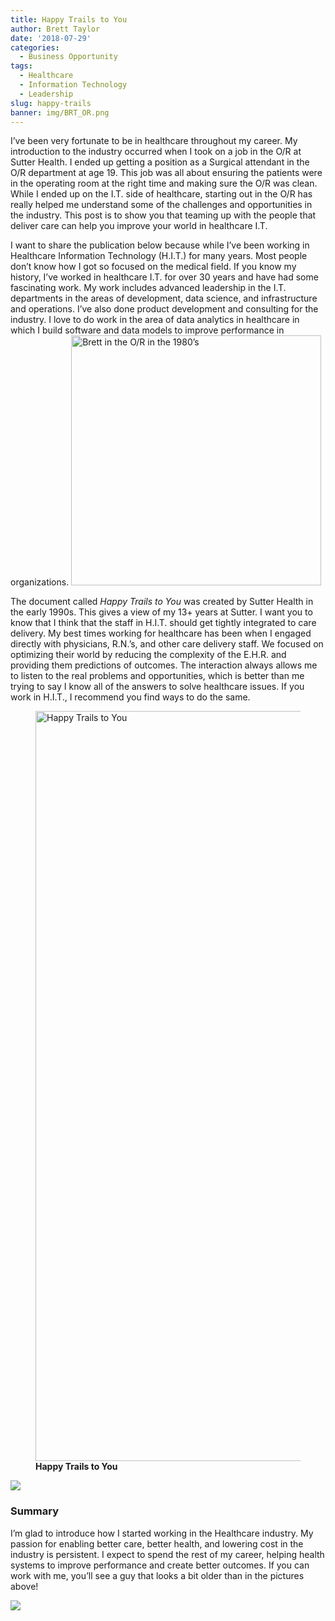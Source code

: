 ```yaml
---
title: Happy Trails to You
author: Brett Taylor
date: '2018-07-29'
categories:
  - Business Opportunity
tags:
  - Healthcare
  - Information Technology
  - Leadership
slug: happy-trails
banner: img/BRT_OR.png
---
```



I’ve been very fortunate to be in healthcare throughout my career. My introduction to the industry occurred when I took on a job in the O/R at Sutter Health. I ended up getting a position as a Surgical attendant in the O/R department at age 19.  This job was all about ensuring the patients were in the operating room at the right time and making sure the O/R was clean. While I ended up on the I.T. side of healthcare, starting out in the O/R has really helped me understand some of the challenges and opportunities in the industry. This post is to show you that teaming up with the people that deliver care can help you improve your world in healthcare I.T.
 
I want to share the publication below because while I’ve been working in Healthcare Information Technology (H.I.T.) for many years.  Most people don’t know how I got so focused on the medical field. If you know my history, I’ve worked in healthcare I.T. for over 30 years and have had some fascinating work. My work includes advanced leadership in the I.T. departments in the areas of development, data science, and infrastructure and operations. I’ve also done product development and consulting for the industry. I love to do work in the area of data analytics in healthcare in which I build software and data models to improve performance in organizations.
![__Brett in the O/R in the 1980's__](/blog/2018-07-29-happy-trails_files/BRT_OR.png){width=400px}
 

The document called _Happy Trails to You_ was created by Sutter Health in the early 1990s.  This gives a view of my 13+ years at Sutter.  I  want you to know that I think that the staff in H.I.T. should get tightly integrated to care delivery. My best times working for healthcare has been when I engaged directly with physicians, R.N.'s, and other care delivery staff.   We focused on optimizing their world by reducing the complexity of the E.H.R. and providing them predictions of outcomes.  The interaction always allows me to listen to the real problems and opportunities, which is better than me trying to say I know all of the answers to solve healthcare issues.  If you work in H.I.T., I recommend you find ways to do the same.

![__Happy Trails to You__](/blog/2018-07-29-happy-trails_files/Sutter_Page_3_BRT.png){width=1000px height=1200px} 


![](/blog/2018-07-29-happy-trails_files/Sutter_Page_4_BT.png)

### Summary

I'm glad to introduce how I started working in the Healthcare industry. My passion for enabling better care, better health, and lowering cost in the industry is persistent.  I expect to spend the rest of my career, helping health systems to improve performance and create better outcomes.  If you can work with me, you'll see a guy that looks a bit older than in the pictures above! 


![](/blog/2018-07-29-happy-trails_files/4d1e6b889d5a0.image.jpg)
